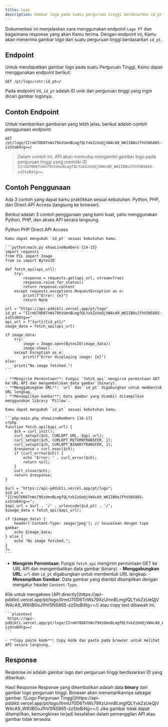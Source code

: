 ```yaml
---
title: Logo
description: Gambar logo pada suatu perguruan tinggi berdasarkan id_pt.
---
```


Dokumentasi ini menjelaskan cara menggunakan endpoint `Logo PT` dan bagaimana response yang akan Kamu terima. Dengan endpoint ini, Kamu akan menerima gambar logo dari suatu perguruan tinggi berdasarkan `id_pt`.

## Endpoint

Untuk mendapatkan gambar logo pada suatu Perguruan Tinggi, Kamu dapat menggunakan endpoint berikut:

```plaintext
GET /pt/logo/<str:id_pt>/
```

Pada endpoint ini, `id_pt` adalah ID unik dari perguruan tinggi yang ingin dicari gambar logonya.

## Contoh Endpoint

Untuk memberikan gambaran yang lebih jelas, berikut adalah contoh penggunaan endpoint:

```plaintext
GET /pt/logo/IIrmU70D6TnWs79XzUmnBLmgfQLYxkZzUeQjVW4cA9_WKIIB0oJfhVSNS865-zzStoB4tg==/
```

> Dalam contoh ini, API akan mencoba mengambil gambar logo pada perguruan tinggi yang memiliki ID `IIrmU70D6TnWs79XzUmnBLmgfQLYxkZzUeQjVW4cA9_WKIIB0oJfhVSNS865-zzStoB4tg==`.

## Contoh Penggunaan

<Note type="danger" title="perhatian!">
  Ada 3 contoh yang dapat kamu praktikkan sesuai kebutuhan. Python, PHP, dan Direct API Access (langsung ke browser).
</Note>

Berikut adalah 3 contoh penggunaan yang kami buat, yaitu menggunakan Python, PHP, dan akses API secara langsung.

<Tabs defaultValue="python" className="pt-5 pb-1">
  <TabsList>
    <TabsTrigger value="python">Python</TabsTrigger>
    <TabsTrigger value="php">PHP</TabsTrigger>
    <TabsTrigger value="direct">Direct API Access</TabsTrigger>
  </TabsList>
  <TabsContent value="python">

    Kamu dapat mengubah `id_pt` sesuai kebutuhan kamu.

    ```python:main.py showLineNumbers {14-15}
    import requests
    from PIL import Image
    from io import BytesIO

    def fetch_api(api_url):
        try:
            response = requests.get(api_url, stream=True)
            response.raise_for_status()
            return response.content
        except requests.exceptions.RequestException as e:
            print(f"Error: {e}")
            return None

    url = "https://api-pddikti.vercel.app/pt/logo"
    id_pt = "IIrmU70D6TnWs79XzUmnBLmgfQLYxkZzUeQjVW4cA9_WKIIB0oJfhVSNS865-zzStoB4tg=="
    api_url = f"{url}/{id_pt}/"
    image_data = fetch_api(api_url)

    if image_data:
        try:
            image = Image.open(BytesIO(image_data))
            image.show()
        except Exception as e:
            print(f"Error displaying image: {e}")
    else:
        print("No image fetched.")
    ```

    - **Mengirim Permintaan**: Fungsi `fetch_api` mengirim permintaan GET ke URL API dan mengembalikan data gambar (binary).
    - **Menggabungkan URL**: `url` dan `id_pt` digabungkan untuk membentuk URL lengkap.
    - **Menampilkan Gambar**: Data gambar yang diambil ditampilkan menggunakan library `Pillow`.
  </TabsContent>
  <TabsContent value="php">

    Kamu dapat mengubah `id_pt` sesuai kebutuhan kamu.

    ```php:main.php showLineNumbers {16-17}
    <?php
    function fetch_api($api_url) {
        $ch = curl_init();
        curl_setopt($ch, CURLOPT_URL, $api_url);
        curl_setopt($ch, CURLOPT_RETURNTRANSFER, 1);
        curl_setopt($ch, CURLOPT_BINARYTRANSFER, 1);
        $response = curl_exec($ch);
        if (curl_errno($ch)) {
            echo 'Error: ' . curl_error($ch);
            return null;
        }
        curl_close($ch);
        return $response;
    }

    $url = "https://api-pddikti.vercel.app/pt/logo";
    $id_pt = "IIrmU70D6TnWs79XzUmnBLmgfQLYxkZzUeQjVW4cA9_WKIIB0oJfhVSNS865-zzStoB4tg==";
    $api_url = $url . '/' . urlencode($id_pt) . '/';
    $image_data = fetch_api($api_url);

    if ($image_data) {
        header('Content-Type: image/jpeg'); // Sesuaikan dengan tipe gambar
        echo $image_data;
    } else {
        echo "No image fetched.";
    }
    ?>
    ```

   - **Mengirim Permintaan**: Fungsi `fetch_api` mengirim permintaan GET ke URL API dan mengembalikan data gambar (binary).
    - **Menggabungkan URL**: `url` dan `id_pt` digabungkan untuk membentuk URL lengkap.
    - **Menampilkan Gambar**: Data gambar yang diambil ditampilkan dengan mengatur header `Content-Type`.
  </TabsContent>
  <TabsContent value="direct">
    Klik untuk mengakses [API directly](https://api-pddikti.vercel.app/pt/logo/IIrmU70D6TnWs79XzUmnBLmgfQLYxkZzUeQjVW4cA9_WKIIB0oJfhVSNS865-zzStoB4tg==/) atau copy text dibawah ini.

    ```plaintext
     https://api-pddikti.vercel.app/pt/logo/IIrmU70D6TnWs79XzUmnBLmgfQLYxkZzUeQjVW4cA9_WKIIB0oJfhVSNS865-zzStoB4tg==/
    ```

    - **Copy paste kode**: Copy kode dan paste pada browser untuk melihat API secara langsung.
  </TabsContent>
</Tabs>

## Response

Response ini adalah gambar logo dari perguruan tinggi berdasarkan ID yang diberikan.

<Tabs defaultValue="hasil" className="pt-5 pb-1">
  <TabsList>
    <TabsTrigger value="hasil">Hasil Response</TabsTrigger>
  </TabsList>
  <TabsContent value="hasil">
    Response yang dikembalikan adalah data <b>binary</b> dari gambar logo perguruan tinggi. Browser akan menampilkannya sebagai gambar.
    ![Logo Perguruan Tinggi](https://api-pddikti.vercel.app/pt/logo/IIrmU70D6TnWs79XzUmnBLmgfQLYxkZzUeQjVW4cA9_WKIIB0oJfhVSNS865-zzStoB4tg==/)
    Jika gambar tidak dapat ditampilkan, kemungkinan terjadi kesalahan dalam pemanggilan API atau gambar tidak tersedia.
  </TabsContent>
</Tabs>